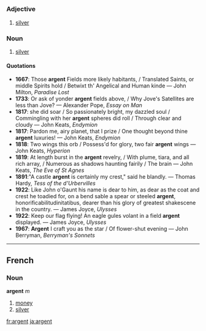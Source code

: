 =={{en}}==
===Adjective===
# [[silver]]
===Noun===
# [[silver]]

====Quotations====
*'''1667''': Those '''argent''' Fields more likely habitants, / Translated Saints, or middle Spirits hold / Betwixt th' Angelical and Human kinde &mdash; John Milton, ''Paradise Lost''
*'''1733''': Or ask of yonder '''argent''' fields above, / Why Jove's Satellites are less than Jove? &mdash; Alexander Pope, ''Essay on Man''
*'''1817''': she did soar / So passionately bright, my dazzled soul / Commingling with her '''argent''' spheres did roll / Through clear and cloudy &mdash; John Keats, ''Endymion''
*'''1817''': Pardon me, airy planet, that I prize / One thought beyond thine '''argent''' luxuries! &mdash; John Keats, ''Endymion''
*'''1818''': Two wings this orb / Possess'd for glory, two fair '''argent''' wings &mdash; John Keats, ''Hyperion''
*'''1819''': At length burst in the '''argent''' revelry, / With plume, tiara, and all rich array, / Numerous as shadows haunting fairily / The brain &mdash; John Keats, ''The Eve of St Agnes''
*'''1891''':"A castle '''argent''' is certainly my crest," said he blandly. &mdash; Thomas Hardy, ''Tess of the d'Urbervilles''
*'''1922''': Like John o'Gaunt his name is dear to him, as dear as the coat and crest he toadied for, on a bend sable a spear or steeled '''argent''', honorificabilitudinitatibus, dearer than his glory of greatest shakescene in the country. &mdash; James Joyce, ''Ulysses''
*'''1922''': Keep our flag flying! An eagle gules volant in a field '''argent''' displayed. &mdash; James Joyce, ''Ulysses''
*'''1967''': '''Argent''' I craft you as the star / Of flower-shut evening &mdash; John Berryman, ''Berryman's Sonnets''

----
==French==
===Noun===
'''argent''' ''m''

#[[money]]
#[[silver]]

[[fr:argent]]
[[ja:argent]]